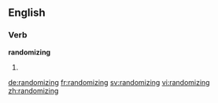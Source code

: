 ==English==

===Verb===
'''randomizing'''

# {{present participle of|randomize}}

[[de:randomizing]]
[[fr:randomizing]]
[[sv:randomizing]]
[[vi:randomizing]]
[[zh:randomizing]]